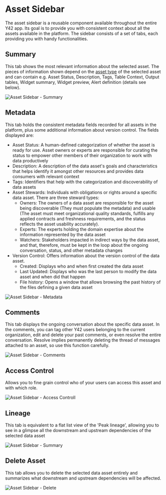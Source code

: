
# Asset Sidebar

The asset sidebar is a reusable component available throughout the entire Y42 app. Its goal is to provide you with consistent context about all the assets available in the platform.
The sidebar consists of a set of tabs, each providing you with handy functionalities.

## Summary

This tab shows the most relevant information about the selected asset. The pieces of information shown depend on the [asset type]( /docs/getting-started/core-concepts/data-assets) of the selected asset and can contain e.g. Asset Status, Description, Tags, Table Context, Output tables, Widget summary, Widget preview, Alert definition (details see below).


<Image src="/asset_library/asset-sidebar-summary.png" alt="Asset Sidebar - Summary" width={300} height={300} />


## Metadata

This tab holds the consistent metadata fields recorded for all assets in the platform, plus some additional information about version control. The fields displayed are:

- Asset Status: A human-defined categorization of whether the asset is ready for use. Asset owners or experts are responsible for curating the status to empower other members of their organization to work with data productively
- Description: A description of the data asset's goals and characteristics that helps identify it amongst other resources and provides data consumers with relevant context
- Tags: Identifiers that help with the categorization and discoverability of data assets
- Asset Stewards: Individuals with obligations or rights around a specific data asset. There are three steward types:
	- Owners: The owners of a data asset are responsible for the asset being discoverable (They must populate the metadata) and usable (The asset must meet organizational quality standards, fulfills any applied contracts and freshness requirements, and the status reflects the asset usability accurately).
	- Experts: The experts holding the domain expertise about the information represented by the data asset
	- Watchers: Stakeholders impacted in indirect ways by the data asset, and that, therefore, must be kept in the loop about the ongoing conversation, status, and other metadata changes
- Version Control: Offers information about the version control of the data asset.
	- Created: Displays who and when first created the data asset
	- Last Updated: Displays who was the last person to modify the data asset and when did that happen
	- File history: Opens a window that allows browsing the past history of the files defining a given data asset

<Image src="/asset_library/asset-sidebar-metadata.png" alt="Asset Sidebar - Metadata" width={300} height={300} />

## Comments

This tab displays the ongoing conversation about the specific data asset. In the comments, you can tag other Y42 users belonging to the current organization, edit and delete your past comments, or even resolve the entire conversation.
Resolve implies permanently deleting the thread of messages attached to an asset, so use this function carefully.

<Image src="/asset_library/asset-sidebar-comments.png" alt="Asset Sidebar - Comments" width={300} height={300} />

## Access Control
Allows you to fine grain control who of your users can access this asset and with which role.

<Image src="/asset_library/asset-sidebar-acl.png" alt="Asset Sidebar - Access Controll" width={300} height={300} />

## Lineage

This tab is equivalent to a flat list view of the 'Peak lineage', allowing you to see in a glimpse all the downstream and upstream dependencies of the selected data asset

<Image src="/asset_library/asset-sidebar-dependencies.png" alt="Asset Sidebar - Summary" width={300} height={300} />

## Delete Asset

This tab allows you to delete the selected data asset entirely and summarizes what downstream and upstream dependencies will be affected.

<Image src="/asset_library/asset-sidebar-delete.png" alt="Asset Sidebar - Delete" width={300} height={300} />